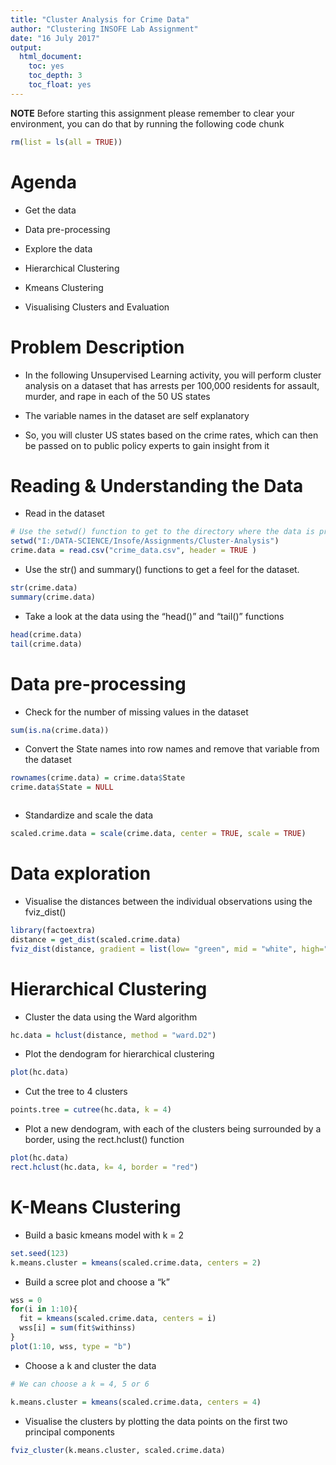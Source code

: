 ---
title: "Cluster Analysis for Crime Data"
author: "Clustering INSOFE Lab Assignment"
date: "16 July 2017"
output:
  html_document:
    toc: yes
    toc_depth: 3
    toc_float: yes
---

**NOTE** Before starting this assignment please remember to clear your environment, you can do that by running the following code chunk

```{r}
rm(list = ls(all = TRUE))

```

# Agenda

* Get the data

* Data pre-processing

* Explore the data

* Hierarchical Clustering

* Kmeans Clustering

* Visualising Clusters and Evaluation


# Problem Description

* In the following Unsupervised Learning activity, you will perform cluster analysis on a dataset that has arrests per 100,000 residents for assault, murder, and rape in each of the 50 US states

* The variable names in the dataset are self explanatory

* So, you will cluster US states based on the crime rates, which can then be passed on to public policy experts to gain insight from it


# Reading & Understanding the Data

* Read in the dataset

```{r}

# Use the setwd() function to get to the directory where the data is present
setwd("I:/DATA-SCIENCE/Insofe/Assignments/Cluster-Analysis")
crime.data = read.csv("crime_data.csv", header = TRUE )

```

* Use the str() and summary() functions to get a feel for the dataset.

```{r}
str(crime.data)
summary(crime.data)

```

* Take a look at the data using the "head()" and "tail()" functions

```{r}
head(crime.data)
tail(crime.data)

```

# Data pre-processing

* Check for the number of missing values in the dataset

```{r}
sum(is.na(crime.data))
```


* Convert the State names into row names and remove that variable from the dataset

```{r}
rownames(crime.data) = crime.data$State
crime.data$State = NULL



```

* Standardize and scale the data

```{r}
scaled.crime.data = scale(crime.data, center = TRUE, scale = TRUE)

```

# Data exploration

* Visualise the distances between the individual observations using the fviz_dist()

```{r, fig.width=12, fig.height=8}

library(factoextra)
distance = get_dist(scaled.crime.data)
fviz_dist(distance, gradient = list(low= "green", mid = "white", high="blue"))

```

# Hierarchical Clustering

* Cluster the data using the Ward algorithm

```{r}

hc.data = hclust(distance, method = "ward.D2")

```

* Plot the dendogram for hierarchical clustering

```{r, fig.height=5, fig.width=10}

plot(hc.data)

```

* Cut the tree to 4 clusters

```{r}

points.tree = cutree(hc.data, k = 4)

```

* Plot a new dendogram, with each of the clusters being surrounded by a border, using the rect.hclust() function

```{r, fig.height=5, fig.width=10}
plot(hc.data)
rect.hclust(hc.data, k= 4, border = "red")

```


# K-Means Clustering

* Build a basic kmeans model with k = 2

```{r}

set.seed(123)
k.means.cluster = kmeans(scaled.crime.data, centers = 2)

```

* Build a scree plot and choose a "k"

```{r}
wss = 0
for(i in 1:10){
  fit = kmeans(scaled.crime.data, centers = i)
  wss[i] = sum(fit$withinss)
}
plot(1:10, wss, type = "b")

```

* Choose a k and cluster the data

```{r}

# We can choose a k = 4, 5 or 6

k.means.cluster = kmeans(scaled.crime.data, centers = 4)

```

* Visualise the clusters by plotting the data points on the first two principal components

```{r, fig.height=5, fig.width=8}

fviz_cluster(k.means.cluster, scaled.crime.data)

```

